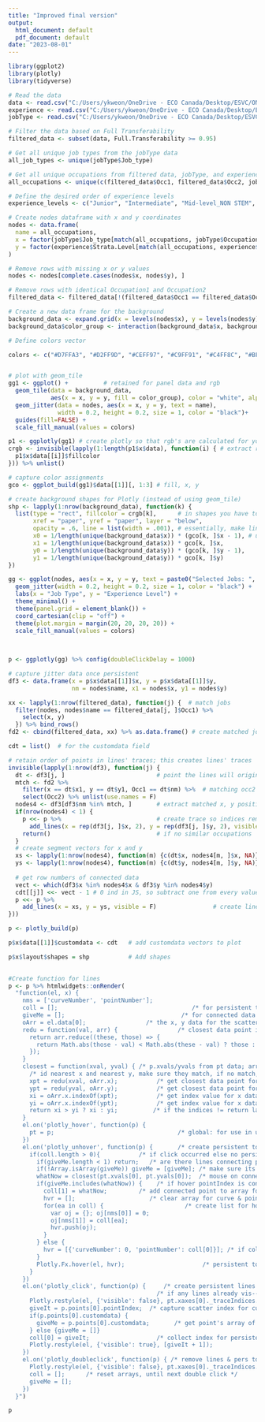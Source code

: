 ```yaml
---
title: "Improved final version"
output:
  html_document: default
  pdf_document: default
date: "2023-08-01"
---
```



```r

library(ggplot2)
library(plotly)
library(tidyverse)

# Read the data
data <- read.csv("C:/Users/ykweon/OneDrive - ECO Canada/Desktop/ESVC/ONET_EVBSC_Map_Offline.csv")
experience <- read.csv("C:/Users/ykweon/OneDrive - ECO Canada/Desktop/ESVC/EV Battery Supply Chain_experience.csv")
jobType <- read.csv("C:/Users/ykweon/OneDrive - ECO Canada/Desktop/ESVC/EV Battery Supply Chain_JobType.csv")

# Filter the data based on Full Transferability
filtered_data <- subset(data, Full.Transferability >= 0.95)

# Get all unique job types from the jobType data
all_job_types <- unique(jobType$Job_type)

# Get all unique occupations from filtered data, jobType, and experience
all_occupations <- unique(c(filtered_data$Occ1, filtered_data$Occ2, jobType$Occupation, experience$Occupation))

# Define the desired order of experience levels
experience_levels <- c("Junior", "Intermediate", "Mid-level_NON STEM", "Mid-level_STEM", "Senior-level")

# Create nodes dataframe with x and y coordinates
nodes <- data.frame(
  name = all_occupations,
  x = factor(jobType$Job_type[match(all_occupations, jobType$Occupation)], levels = all_job_types),
  y = factor(experience$Strata.Level[match(all_occupations, experience$Occupation)], levels = experience_levels)
)

# Remove rows with missing x or y values
nodes <- nodes[complete.cases(nodes$x, nodes$y), ]

# Remove rows with identical Occupation1 and Occupation2
filtered_data <- filtered_data[!(filtered_data$Occ1 == filtered_data$Occ2), ]

# Create a new data frame for the background
background_data <- expand.grid(x = levels(nodes$x), y = levels(nodes$y))
background_data$color_group <- interaction(background_data$x, background_data$y)

# Define colors vector

colors <- c("#D7FFA3", "#D2FF9D", "#CEFF97", "#C9FF91", "#C4FF8C", "#BFFF86", "#BAFF80", "#B5FF7B", "#B0FF75", "#ABFF6F", "#A6FF6A", "#A2FF64", "#9DFF5E", "#98FF58", "#93FF53", "#8EFF4D", "#89FF47", "#84FF41", "#80FF3C", "#7BFF36")


# plot with geom_tile
gg1 <- ggplot() +          # retained for panel data and rgb
  geom_tile(data = background_data, 
            aes(x = x, y = y, fill = color_group), color = "white", alpha = .5) + 
  geom_jitter(data = nodes, aes(x = x, y = y, text = name), 
              width = 0.2, height = 0.2, size = 1, color = "black")+
  guides(fill=FALSE) +
  scale_fill_manual(values = colors)

p1 <- ggplotly(gg1) # create plotly so that rgb's are calculated for you
crgb <- invisible(lapply(1:length(p1$x$data), function(i) { # extract rgb (not hex)
  p1$x$data[[i]]$fillcolor
})) %>% unlist()

# capture color assignments
gco <- ggplot_build(gg1)$data[[1]][, 1:3] # fill, x, y

# create background shapes for Plotly (instead of using geom_tile)
shp <- lapply(1:nrow(background_data), function(k) {
  list(type = "rect", fillcolor = crgb[k],      # in shapes you have to use rgb (why!?!??)
       xref = "paper", yref = "paper", layer = "below",
       opacity = .6, line = list(width = .001), # essentially, make line invisible
       x0 = 1/length(unique(background_data$x)) * (gco[k, ]$x - 1), # using paper space
       x1 = 1/length(unique(background_data$x)) * gco[k, ]$x,
       y0 = 1/length(unique(background_data$y)) * (gco[k, ]$y - 1),
       y1 = 1/length(unique(background_data$y)) * gco[k, ]$y)
})

gg <- ggplot(nodes, aes(x = x, y = y, text = paste0("Selected Jobs: ", name))) +
  geom_jitter(width = 0.2, height = 0.2, size = 1, color = "black") +
  labs(x = "Job Type", y = "Experience Level") +
  theme_minimal() +
  theme(panel.grid = element_blank()) +
  coord_cartesian(clip = "off") +
  theme(plot.margin = margin(20, 20, 20, 20)) +
  scale_fill_manual(values = colors)
 
  

p <- ggplotly(gg) %>% config(doubleClickDelay = 1000)

# capture jitter data once persistent
df3 <- data.frame(x = p$x$data[[1]]$x, y = p$x$data[[1]]$y, 
                  nm = nodes$name, x1 = nodes$x, y1 = nodes$y)

xx <- lapply(1:nrow(filtered_data), function(j) {  # match jobs
  filter(nodes, nodes$name == filtered_data[j, ]$Occ1) %>% 
    select(x, y)
  }) %>% bind_rows()
fd2 <- cbind(filtered_data, xx) %>% as.data.frame() # create matched jobs list w/ coord

cdt = list()  # for the customdata field

# retain order of points in lines' traces; this creates lines' traces
invisible(lapply(1:nrow(df3), function(j) {
  dt <- df3[j, ]                          # point the lines will originate from
  mtch <- fd2 %>% 
    filter(x == dt$x1, y == dt$y1, Occ1 == dt$nm) %>%  # matching occ2
    select(Occ2) %>% unlist(use.names = F)
  nodes4 <- df3[df3$nm %in% mtch, ]       # extract matched x, y positions
  if(nrow(nodes4) < 1) {
    p <<- p %>%                           # create trace so indices remain correct!
      add_lines(x = rep(df3[j, ]$x, 2), y = rep(df3[j, ]$y, 2), visible = F)                      # create lines
    return()                              # if no similar occupations
  }
  # create segment vectors for x and y
  xs <- lapply(1:nrow(nodes4), function(m) {c(dt$x, nodes4[m, ]$x, NA)}) %>% unlist()
  ys <- lapply(1:nrow(nodes4), function(m) {c(dt$y, nodes4[m, ]$y, NA)}) %>% unlist()
  
  # get row numbers of connected data
  vect <- which(df3$x %in% nodes4$x & df3$y %in% nodes4$y)
  cdt[[j]] <<- vect - 1 # 0 ind in JS, so subtract one from every value
  p <<- p %>% 
    add_lines(x = xs, y = ys, visible = F)                # create lines
}))

p <- plotly_build(p)

p$x$data[[1]]$customdata <- cdt   # add customdata vectors to plot

p$x$layout$shapes = shp           # Add shapes
                                 

#Create function for lines
p <- p %>% htmlwidgets::onRender(
  "function(el, x) {
    nms = ['curveNumber', 'pointNumber'];
    coll = [];                                      /* for persistent tooltip */
    giveMe = [];                                 /* for connected data points */
    oArr = el.data[0];                 /* the x, y data for the scatter trace */
    redu = function(val, arr) {                 /* closest data point in array*/
      return arr.reduce((these, those) => {
        return Math.abs(those - val) < Math.abs(these - val) ? those : these;
      });
    }
    closest = function(xval, yval) { /* p.xvals/yvals from pt data; arr is x/y data obj */
      /* id nearest x and nearest y, make sure they match, if no match, take larger index */
      xpt = redu(xval, oArr.x);           /* get closest data point for x axis*/
      ypt = redu(yval, oArr.y);           /* get closest data point for y axis*/
      xi = oArr.x.indexOf(xpt);           /* get index value for x data point */
      yi = oArr.x.indexOf(ypt);           /* get index value for x data point */
      return xi > yi ? xi : yi;          /* if the indices != return larger # */
    }
    el.on('plotly_hover', function(p) {
      pt = p;                                   /* global: for use in unhover */
    })
    el.on('plotly_unhover', function(p) {       /* create persistent tooltips */
      if(coll.length > 0){           /* if click occurred else no persistence */
        if(giveMe.length < 1) return;   /* are there lines connecting points? */
        if(!Array.isArray(giveMe)) giveMe = [giveMe]; /* make sure its an array */
        whatNow = closest(pt.xvals[0], pt.yvals[0]);  /* mouse on connected point? */
        if(giveMe.includes(whatNow)) {    /* if hover pointIndex is connected */
          coll[1] = whatNow;         /* add connected point to array for tips */
          hvr = [];                     /* clear array for curve & point list */
          for(ea in coll) {                       /* create list for hovering */ 
            var oj = {}; oj[nms[0]] = 0; 
            oj[nms[1]] = coll[ea]; 
            hvr.push(oj);
          }
        } else {
          hvr = [{'curveNumber': 0, 'pointNumber': coll[0]}]; /* if coll, create tooltip */
        }
        Plotly.Fx.hover(el, hvr);                      /* persistent tooltips */
      } 
    })
    el.on('plotly_click', function(p) {     /* create persistent lines upon click */
                                          /* if any lines already vis-- hide them */
      Plotly.restyle(el, {'visible': false}, pt.xaxes[0]._traceIndices.slice(1,));
      giveIt = p.points[0].pointIndex;  /* capture scatter index for curve number */
      if(p.points[0].customdata) {
        giveMe = p.points[0].customdata;       /* get point's array of customdata */
      } else {giveMe = []}
      coll[0] = giveIt;                   /* collect index for persistent tooltip */
      Plotly.restyle(el, {'visible': true}, [giveIt + 1]);
    })
    el.on('plotly_doubleclick', function(p) { /* remove lines & pers tooltips */
      Plotly.restyle(el, {'visible': false}, pt.xaxes[0]._traceIndices.slice(1,));
      coll = [];      /* reset arrays, until next double click */
      giveMe = [];
    }) 
  }")

p

```

